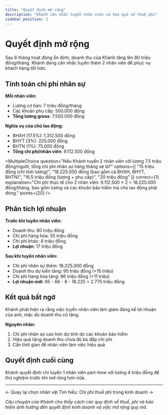 ```yaml
---
title: "Quyết định mở rộng"
description: "Khánh cân nhắc tuyển nhân viên và hậu quả về thuế phí"
sidebar_position: 3
---
```



# Quyết định mở rộng

Sau 6 tháng hoạt động ổn định, doanh thu của Khánh tăng lên 80 triệu đồng/tháng. Khánh đang cân nhắc tuyển thêm 2 nhân viên để phục vụ khách hàng tốt hơn.

## Tính toán chi phí nhân sự

**Mỗi nhân viên:**
- Lương cơ bản: 7 triệu đồng/tháng
- Các khoản phụ cấp: 500.000 đồng
- **Tổng lương gross**: 7.500.000 đồng

**Nghĩa vụ của chủ lao động:**
- <Tooltip id="bhxh-nguoi-su-dung-ld" content="Người sử dụng lao động phải đóng BHXH 17.5%, BHYT 3%, BHTN 1% trên lương đóng BHXH của người lao động." link="/docs/knowledge-base/labor/employer-obligations">BHXH (17.5%)</Tooltip>: 1.312.500 đồng
- BHYT (3%): 225.000 đồng
- BHTN (1%): 75.000 đồng
- **Tổng chi phí/nhân viên**: 9.112.500 đồng

<MultipleChoice
  question="Nếu Khánh tuyển 2 nhân viên với lương 7.5 triệu đồng/người, tổng chi phí nhân sự hàng tháng sẽ là?"
  options={[
    "15 triệu đồng (chỉ tính lương)",
    "18.225.000 đồng (bao gồm cả BHXH, BHYT, BHTN)",
    "16.5 triệu đồng (lương + phụ cấp)",
    "20 triệu đồng"
  ]}
  correct={1}
  explanation="Chi phí thực tế cho 2 nhân viên: 9.112.500 × 2 = 18.225.000 đồng/tháng, bao gồm lương và các khoản bảo hiểm mà chủ lao động phải đóng."
  points={20}
/>

## Phân tích lợi nhuận

**Trước khi tuyển nhân viên:**
- Doanh thu: 80 triệu đồng
- Chi phí hàng hóa: 55 triệu đồng
- Chi phí khác: 8 triệu đồng
- **Lợi nhuận**: 17 triệu đồng

**Sau khi tuyển nhân viên:**
- Chi phí nhân sự thêm: 18.225.000 đồng
- Doanh thu dự kiến tăng: 95 triệu đồng (+15 triệu)
- Chi phí hàng hóa tăng: 66 triệu đồng (+11 triệu)
- **Lợi nhuận mới**: 95 - 66 - 8 - 18.225 = 2.775 triệu đồng

## Kết quả bất ngờ

Khánh phát hiện ra rằng việc tuyển nhân viên làm giảm đáng kể lợi nhuận của anh, mặc dù doanh thu có tăng.

**Nguyên nhân:**
1. Chi phí nhân sự cao hơn dự tính do các khoản bảo hiểm
2. Hiệu quả tăng doanh thu chưa đủ bù đắp chi phí
3. Cần thời gian để nhân viên làm việc hiệu quả

## Quyết định cuối cùng

Khánh quyết định chỉ tuyển 1 nhân viên part-time với lương 4 triệu đồng để thử nghiệm trước khi mở rộng hơn nữa.

---

<div style={{textAlign: 'center', margin: '2rem 0'}}>
  <Link to="/storylines/tax" className="button button--secondary" style={{marginRight: '1rem'}}>
    ← Quay lại chọn nhân vật
  </Link>
  <Link to="/tax-context/government-revenue" className="button button--primary">
    Tìm hiểu: Chi phí thuế phí trong kinh doanh →
  </Link>
</div>

*Câu chuyện của Khánh cho thấy cách các quy định về thuế, phí và bảo hiểm ảnh hưởng đến quyết định kinh doanh và việc mở rộng quy mô.*